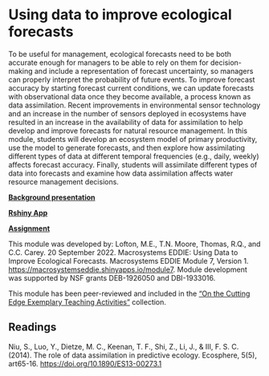 # Using data to improve ecological forecasts

To be useful for management, ecological forecasts need to be both accurate enough for managers to be able to rely on them for decision-making and include a representation of forecast uncertainty, so managers can properly interpret the probability of future events. To improve forecast accuracy by starting forecast current conditions, we can update forecasts with observational data once they become available, a process known as data assimilation. Recent improvements in environmental sensor technology and an increase in the number of sensors deployed in ecosystems have resulted in an increase in the availability of data for assimilation to help develop and improve forecasts for natural resource management. In this module, students will develop an ecosystem model of primary productivity, use the model to generate forecasts, and then explore how assimilating different types of data at different temporal frequencies (e.g., daily, weekly) affects forecast accuracy. Finally, students will assimilate different types of data into forecasts and examine how data assimilation affects water resource management decisions.

[**Background presentation**](https://cdn.serc.carleton.edu/files/eddie/teaching_materials/modules/instructors_powerpoint_23sep22.v4.pptx)

[**Rshiny App**](https://macrosystemseddie.shinyapps.io/module7/)

[**Assignment**](https://cdn.serc.carleton.edu/files/eddie/teaching_materials/modules/student_handout_23sep22.docx)

This module was developed by: Lofton, M.E., T.N. Moore, Thomas, R.Q., and C.C. Carey. 20 September 2022. Macrosystems EDDIE: Using Data to Improve Ecological Forecasts. Macrosystems EDDIE Module 7, Version 1. <https://macrosystemseddie.shinyapps.io/module7>. Module development was supported by NSF grants DEB-1926050 and DBI-1933016.

This module has been peer-reviewed and included in the ["On the Cutting Edge Exemplary Teaching Activities"](https://serc.carleton.edu/teachearth/exemplary.html) collection.

## Readings

Niu, S., Luo, Y., Dietze, M. C., Keenan, T. F., Shi, Z., Li, J., & III, F. S. C. (2014). The role of data assimilation in predictive ecology. Ecosphere, 5(5), art65-16. <https://doi.org/10.1890/ES13-00273.1>
